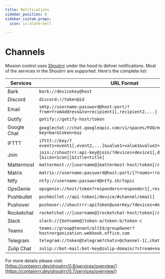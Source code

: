 ```yaml
---
title: Notifications
sidebar_position: 6
sidebar_custom_props:
  icon: ix:alarm-bell

---
```



# Channels


Mission control uses [Shoutrrr](https://github.com/containrrr/shoutrrr/) under the hood to deliver notifications. Most of the services in the Shoutrrr are supported. Here's the complete list:

| Services    | URL Format                                                                               |
| ----------- | ---------------------------------------------------------------------------------------- |
| Bark        | `bark://devicekey@host`                                                                  |
| Discord     | `discord://token@id `                                                                    |
| Email       | `smtp://username:password@host:port/?from=fromAddress&to=recipient1[,recipient2,...]`    |
| Gotify      | `gotify://gotify-host/token`                                                             |
| Google Chat | `googlechat://chat.googleapis.com/v1/spaces/FOO/messages?key=bar&token=baz `             |
| IFTTT       | `ifttt://key/?events=event1[,event2,...]&value1=value1&value2=value2&value3=value3   `   |
| Join        | `join://shoutrrr:api-key@join/?devices=device1[,device2, ...][&icon=icon][&title=title]` |
| Mattermost  | `mattermost://[username@]mattermost-host/token[/channel]`                                |
| Matrix      | `matrix://username:password@host:port/[?rooms=!roomID1[,roomAlias2]] `                   |
| Ntfy        | `ntfy://username:password@ntfy.sh/topic`                                                 |
| OpsGenie    | `opsgenie://host/token?responders=responder1[,responder2]     `                          |
| Pushbullet  | `pushbullet://api-token[/device/#channel/email]`                                         |
| Pushover    | `pushover://shoutrrr:apiToken@userKey/?devices=device1[,device2, ...]`                   |
| Rocketchat  | `rocketchat://[username@]rocketchat-host/token[/channel\| @recipient]`                   |
| Slack       | `slack://[botname@]token-a/token-b/token-c`                                              |
| Teams       | `teams://group@tenant/altId/groupOwner?host=organization.webhook.office.com`             |
| Telegram    | `telegram://token@telegram?chats=@channel-1[,chat-id-1,...]`                             |
| Zulip Chat  | `zulip://bot-mail:bot-key@zulip-domain/?stream=name-or-id&topic=name`                    |

For more details please visit: [https://containrrr.dev/shoutrrr/0.8/services/overview/](https://containrrr.dev/shoutrrr/0.7/services/overview/)
